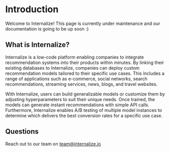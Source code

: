 # Introduction
 
Welcome to Internalize! This page is currently under maintenance and our documentation is going to be up soon :)

## What is Internalize?

Internalize is a low-code platform enabling companies to integrate recommendation systems into their products within minutes. By linking their existing databases to Internalize, companies can deploy custom recommendation models tailored to their specific use cases. This includes a range of applications such as e-commerce, social networks, search recommendations, streaming services, news, blogs, and travel websites.

With Internalize, users can build generalizable models or customize them by adjusting hyperparameters to suit their unique needs. Once trained, the models can generate instant recommendations with simple API calls. Furthermore, Internalize enables A/B testing of multiple model instances to determine which delivers the best conversion rates for a specific use case.



## Questions

Reach out to our team on team@internalize.io
